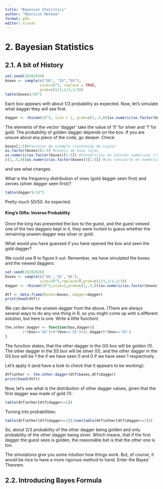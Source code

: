 ```yaml
---
title: "Bayesian Statistics"
author: "Mauricio Matoma"
format: gfm
editor: visual
---
```


# 2. Bayesian Statistics

## 2.1. A bit of History

```r
set.seed(20202020)
boxes <- sample(c("GG", "SS","GS"),
                size=10^5, replace = TRUE,
                prob=c(1/3,1/3,1/3))
table(boxes)/10^5
```

Each box appears with about 1/3 probability as expected. Now, let’s simulate what dagger they will see first.

```r
dagger <- rbinom(10^5, size = 1, prob=c(1,.5,0)[as.numeric(as.factor(boxes))])
```

The elements of the vector ‘dagger’ take the value of ‘0’ for silver and ‘1’ for gold. The probability of golden dagger depends on the box. If you are unsure about any piece of the code, go deeper. Check:

```r
boxes[1:5]#Factores de ejemplo (contenido de cajas)
as.factor(boxes)[1:5] #Levels de esas cajas
as.numeric(as.factor(boxes)[1:5]) #Convertilas en valores numéricos ("discretos")
c(1,.5,0)[as.numeric(as.factor(boxes))[1:5]] #Los convierte en numéricos "continuos" (probabilidad)
```

and see what changes.

What is the frequency distribution of ones (gold dagger seen first) and zeroes (silver dagger seen first)?

```r
table(dagger)/10^5
```

Pretty much 50/50. As expected.

#### King's Gifts: Inverse Probability

Once the king has presented the box to the guest, and the guest viewed one of the two daggers kept in it, they were invited to guess whether the remaining unseen dagger was silver or gold.

What would you have guessed if you have opened the box and seen the gold dagger?

We could use R to figure it out. Remember, we have simulated the boxes and the viewed daggers:

```r
set.seed(20202020)
boxes <- sample(c('GG','SS','GS'),
                size=10^5,replace=T,prob=c(1/3,1/3,1/3))
dagger <- rbinom(10^5,size=1,prob=c(1,.5,0)[as.numeric(as.factor(boxes))])

dtf <- data.frame(boxes=boxes, dagger=dagger)
print(head(dtf))
```

We can derive the unseen dagger from the above. (There are always several ways to do any one thing in R, so you might come up with a different solution, but here is one. Write a little function)

```r
the.other.dagger <- function(box,dagger){
        1*(box=='GG')+0*(box=='SS')+(1-dagger)*(box=='GS')
}
```

The function states, that the other dagger in the GG box will be golden (1). The other dagger in the SS box will be silver (0), and the other dagger in the GS box will be 1 the if we have seen 0 and 0 if we have seen 1 respectively.

Let’s apply it (and have a look to check that it appears to be working):

```r
dtf$other <- the.other.dagger(dtf$boxes,dtf$dagger)
print(head(dtf))
```

Now, let’s see what is the distribution of other dagger values, given that the first dagger was made of gold (1):

```r
table(dtf$other[dtf$dagger==1])
```

Turning into probabilities:

```r
table(dtf$other[dtf$dagger==1])/sum(table(dtf$other[dtf$dagger==1]))
```

So, about 2/3 probability of the other dagger being golden and only probability of the other dagger being silver. Which means, that if the first dagger the guest sees is golden, the reasonable bet is that the other one is too.

The simulations give you some intuition how things work. But, of course, it would be nice to have a more rigorous method to hand. Enter the Bayes’ Theorem.

## 2.2. Introducing Bayes Formula
